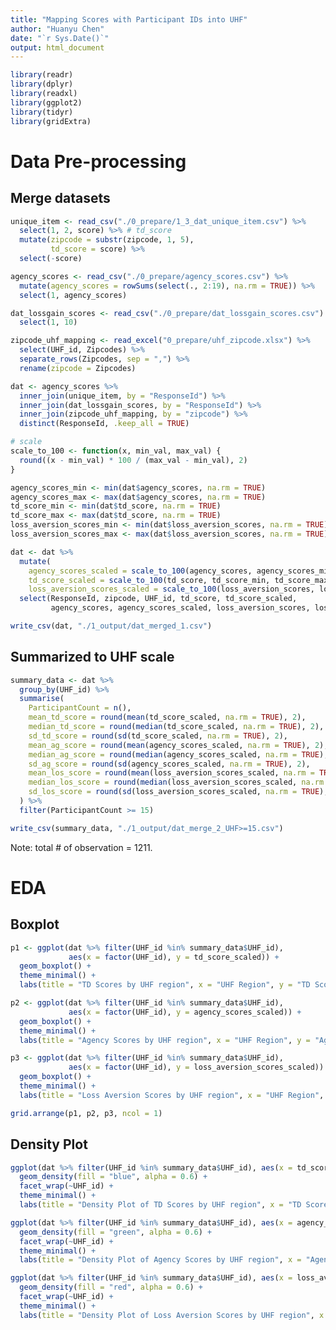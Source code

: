 ```yaml
---
title: "Mapping Scores with Participant IDs into UHF"
author: "Huanyu Chen"
date: "`r Sys.Date()`"
output: html_document
---
```


```r
library(readr)
library(dplyr)
library(readxl)
library(ggplot2)
library(tidyr)
library(gridExtra)
```

# Data Pre-processing

## Merge datasets

```r
unique_item <- read_csv("./0_prepare/1_3_dat_unique_item.csv") %>%
  select(1, 2, score) %>% # td_score
  mutate(zipcode = substr(zipcode, 1, 5),
         td_score = score) %>%
  select(-score)

agency_scores <- read_csv("./0_prepare/agency_scores.csv") %>%
  mutate(agency_scores = rowSums(select(., 2:19), na.rm = TRUE)) %>%
  select(1, agency_scores)

dat_lossgain_scores <- read_csv("./0_prepare/dat_lossgain_scores.csv") %>%
  select(1, 10)

zipcode_uhf_mapping <- read_excel("0_prepare/uhf_zipcode.xlsx") %>%
  select(UHF_id, Zipcodes) %>%
  separate_rows(Zipcodes, sep = ",") %>% 
  rename(zipcode = Zipcodes)
```

```r
dat <- agency_scores %>%
  inner_join(unique_item, by = "ResponseId") %>%
  inner_join(dat_lossgain_scores, by = "ResponseId") %>%
  inner_join(zipcode_uhf_mapping, by = "zipcode") %>%
  distinct(ResponseId, .keep_all = TRUE)

# scale
scale_to_100 <- function(x, min_val, max_val) {
  round((x - min_val) * 100 / (max_val - min_val), 2)
}

agency_scores_min <- min(dat$agency_scores, na.rm = TRUE)
agency_scores_max <- max(dat$agency_scores, na.rm = TRUE)
td_score_min <- min(dat$td_score, na.rm = TRUE)
td_score_max <- max(dat$td_score, na.rm = TRUE)
loss_aversion_scores_min <- min(dat$loss_aversion_scores, na.rm = TRUE)
loss_aversion_scores_max <- max(dat$loss_aversion_scores, na.rm = TRUE)

dat <- dat %>%
  mutate(
    agency_scores_scaled = scale_to_100(agency_scores, agency_scores_min, agency_scores_max),
    td_score_scaled = scale_to_100(td_score, td_score_min, td_score_max),
    loss_aversion_scores_scaled = scale_to_100(loss_aversion_scores, loss_aversion_scores_min, loss_aversion_scores_max)) %>%
  select(ResponseId, zipcode, UHF_id, td_score, td_score_scaled,
         agency_scores, agency_scores_scaled, loss_aversion_scores, loss_aversion_scores_scaled)

write_csv(dat, "./1_output/dat_merged_1.csv")
```

## Summarized to UHF scale

```r
summary_data <- dat %>%
  group_by(UHF_id) %>%
  summarise(
    ParticipantCount = n(),
    mean_td_score = round(mean(td_score_scaled, na.rm = TRUE), 2),
    median_td_score = round(median(td_score_scaled, na.rm = TRUE), 2),
    sd_td_score = round(sd(td_score_scaled, na.rm = TRUE), 2),
    mean_ag_score = round(mean(agency_scores_scaled, na.rm = TRUE), 2),
    median_ag_score = round(median(agency_scores_scaled, na.rm = TRUE), 2),
    sd_ag_score = round(sd(agency_scores_scaled, na.rm = TRUE), 2),
    mean_los_score = round(mean(loss_aversion_scores_scaled, na.rm = TRUE), 2),
    median_los_score = round(median(loss_aversion_scores_scaled, na.rm = TRUE), 2),
    sd_los_score = round(sd(loss_aversion_scores_scaled, na.rm = TRUE), 2)
  ) %>%
  filter(ParticipantCount >= 15)

write_csv(summary_data, "./1_output/dat_merge_2_UHF>=15.csv")
```

Note: total # of observation = 1211.

# EDA

## Boxplot

```r
p1 <- ggplot(dat %>% filter(UHF_id %in% summary_data$UHF_id),
             aes(x = factor(UHF_id), y = td_score_scaled)) +
  geom_boxplot() +
  theme_minimal() +
  labs(title = "TD Scores by UHF region", x = "UHF Region", y = "TD Scores")

p2 <- ggplot(dat %>% filter(UHF_id %in% summary_data$UHF_id),
             aes(x = factor(UHF_id), y = agency_scores_scaled)) +
  geom_boxplot() +
  theme_minimal() +
  labs(title = "Agency Scores by UHF region", x = "UHF Region", y = "Agency Score")

p3 <- ggplot(dat %>% filter(UHF_id %in% summary_data$UHF_id),
             aes(x = factor(UHF_id), y = loss_aversion_scores_scaled)) +
  geom_boxplot() +
  theme_minimal() +
  labs(title = "Loss Aversion Scores by UHF region", x = "UHF Region", y = "Loss Aversion Scores")

grid.arrange(p1, p2, p3, ncol = 1)
```

## Density Plot

```r
ggplot(dat %>% filter(UHF_id %in% summary_data$UHF_id), aes(x = td_score_scaled)) +
  geom_density(fill = "blue", alpha = 0.6) +
  facet_wrap(~UHF_id) +
  theme_minimal() +
  labs(title = "Density Plot of TD Scores by UHF region", x = "TD Score (scaled)", y = "Density")

ggplot(dat %>% filter(UHF_id %in% summary_data$UHF_id), aes(x = agency_scores_scaled)) +
  geom_density(fill = "green", alpha = 0.6) +
  facet_wrap(~UHF_id) +
  theme_minimal() +
  labs(title = "Density Plot of Agency Scores by UHF region", x = "Agency Score (scaled)", y = "Density")

ggplot(dat %>% filter(UHF_id %in% summary_data$UHF_id), aes(x = loss_aversion_scores_scaled)) +
  geom_density(fill = "red", alpha = 0.6) +
  facet_wrap(~UHF_id) +
  theme_minimal() +
  labs(title = "Density Plot of Loss Aversion Scores by UHF region", x = "Loss Aversion Score (scaled)", y = "Density")
```
